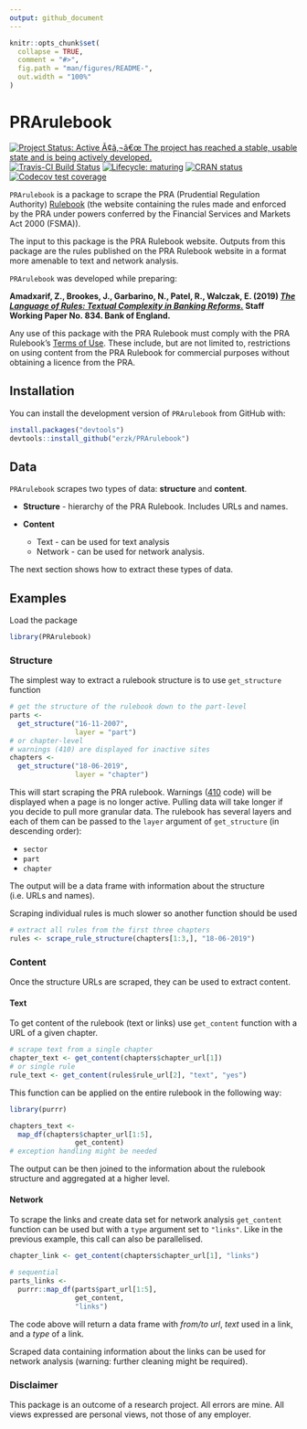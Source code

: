 ```yaml
---
output: github_document
---
```


```r
knitr::opts_chunk$set(
  collapse = TRUE,
  comment = "#>",
  fig.path = "man/figures/README-",
  out.width = "100%"
)
```
# PRArulebook

<!-- badges: start -->
[![Project Status: Active Ã¢â‚¬â€œ The project has reached a stable, usable state and is being actively developed.](http://www.repostatus.org/badges/latest/active.svg)](http://www.repostatus.org/#active)
[![Travis-CI Build Status](https://travis-ci.org/erzk/PRArulebook.svg?branch=master)](https://travis-ci.org/erzk/PRArulebook)
[![Lifecycle: maturing](https://img.shields.io/badge/lifecycle-maturing-blue.svg)](https://www.tidyverse.org/lifecycle/#maturing)
[![CRAN status](https://www.r-pkg.org/badges/version/PRArulebook)](https://cran.r-project.org/package=PRArulebook)
[![Codecov test coverage](https://codecov.io/gh/erzk/PRArulebook/branch/master/graph/badge.svg)](https://codecov.io/gh/erzk/PRArulebook?branch=master)
<!-- badges: end -->

`PRArulebook` is a package to scrape the PRA (Prudential Regulation Authority) [Rulebook](http://www.prarulebook.co.uk/) (the website containing the rules made and enforced by the PRA under powers conferred by the Financial Services and Markets Act 2000 (FSMA)).

The input to this package is the PRA Rulebook website. Outputs from this package are the rules published on the PRA Rulebook website in a format more amenable to text and network analysis.

`PRArulebook` was developed while preparing:

**Amadxarif, Z., Brookes, J., Garbarino, N., Patel, R., Walczak, E. (2019) *[The Language of Rules: Textual Complexity in Banking Reforms.](https://www.bankofengland.co.uk/working-paper/2019/the-language-of-rules-textual-complexity-in-banking-reforms)* Staff Working Paper No. 834. Bank of England.**

Any use of this package with the PRA Rulebook must comply with the PRA Rulebook's [Terms of Use](http://www.prarulebook.co.uk/terms-of-use). These include, but are not limited to, restrictions on using content from the PRA Rulebook for commercial purposes without obtaining a licence from the PRA.

## Installation

You can install the development version of `PRArulebook` from GitHub with:

```r
install.packages("devtools")
devtools::install_github("erzk/PRArulebook")
```

## Data

`PRArulebook` scrapes two types of data: **structure** and **content**.

* **Structure** - hierarchy of the PRA Rulebook. Includes URLs and names.

* **Content**
  * Text - can be used for text analysis
  * Network - can be used for network analysis.

The next section shows how to extract these types of data.

## Examples

Load the package

```r
library(PRArulebook)
```

### Structure

The simplest way to extract a rulebook structure is to use `get_structure` function

```r
# get the structure of the rulebook down to the part-level
parts <-
  get_structure("16-11-2007",
                layer = "part")
# or chapter-level
# warnings (410) are displayed for inactive sites
chapters <-
  get_structure("18-06-2019",
                layer = "chapter")
```

This will start scraping the PRA rulebook. Warnings ([410](https://en.wikipedia.org/wiki/List_of_HTTP_status_codes) code) will be displayed when a page is no longer active. Pulling data will take longer if you decide to pull more granular data. The rulebook has several layers and each of them can be passed to the `layer` argument of `get_structure` (in descending order):

* `sector`
* `part`
* `chapter`

The output will be a data frame with information about the structure (i.e. URLs and names).

Scraping individual rules is much slower so another function should be used

```r
# extract all rules from the first three chapters
rules <- scrape_rule_structure(chapters[1:3,], "18-06-2019")
```

### Content

Once the structure URLs are scraped, they can be used to extract content. 

#### Text

To get content of the rulebook (text or links) use `get_content` function with a URL of a given chapter. 

```r
# scrape text from a single chapter
chapter_text <- get_content(chapters$chapter_url[1])
# or single rule
rule_text <- get_content(rules$rule_url[2], "text", "yes")
```

This function can be applied on the entire rulebook in the following way:

```r
library(purrr)

chapters_text <-
  map_df(chapters$chapter_url[1:5],
                get_content)
# exception handling might be needed
```

The output can be then joined to the information about the rulebook structure and aggregated at a higher level.

#### Network

To scrape the links and create data set for network analysis `get_content` function can be used but with a `type` argument set to `"links"`. Like in the previous example, this call can also be parallelised.

```r
chapter_link <- get_content(chapters$chapter_url[1], "links")

# sequential
parts_links <-
  purrr::map_df(parts$part_url[1:5],
                get_content,
                "links")
```

The code above will return a data frame with *from/to url*, *text* used in a link, and a *type* of a link.

Scraped data containing information about the links can be used for network analysis (warning: further cleaning might be required).

### Disclaimer 

This package is an outcome of a research project. All errors are mine. All views expressed are personal views, not those of any employer.
